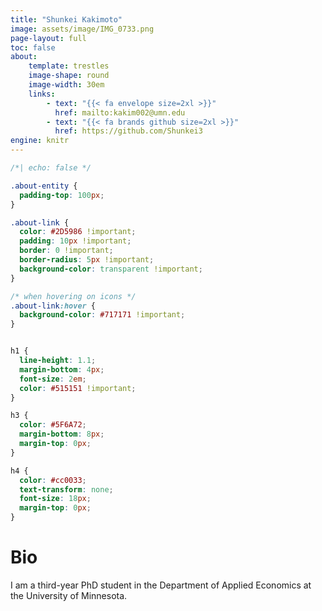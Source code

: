 ```yaml
---
title: "Shunkei Kakimoto"
image: assets/image/IMG_0733.png
page-layout: full
toc: false
about: 
    template: trestles
    image-shape: round
    image-width: 30em
    links:
        - text: "{{< fa envelope size=2xl >}}"
          href: mailto:kakim002@umn.edu
        - text: "{{< fa brands github size=2xl >}}"
          href: https://github.com/Shunkei3
engine: knitr
---
```



```css
/*| echo: false */

.about-entity {
  padding-top: 100px;
}

.about-link {
  color: #2D5986 !important;
  padding: 10px !important;
  border: 0 !important;
  border-radius: 5px !important;
  background-color: transparent !important;
}

/* when hovering on icons */
.about-link:hover {
  background-color: #717171 !important;
}


h1 {
  line-height: 1.1;
  margin-bottom: 4px;
  font-size: 2em;
  color: #515151 !important;
}

h3 {
  color: #5F6A72;
  margin-bottom: 8px;
  margin-top: 0px;
}

h4 {
  color: #cc0033;
  text-transform: none;
  font-size: 18px;
  margin-top: 0px;
}
```

# Bio

I am a third-year PhD student in the Department of Applied Economics at the University of Minnesota. 
